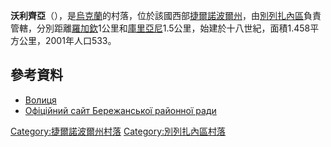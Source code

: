 {{coord|49|27|6|N|24|46|33|E|scale:100000|display=title}}

'''沃利齊亞'''（{{lang-uk|Волиця}}），是[[烏克蘭|烏克蘭]]的村落，位於該國西部[[捷爾諾波爾州|捷爾諾波爾州]]，由[[別列扎內區|別列扎內區]]負責管轄，分別距離[[羅加欽|羅加欽]]1公里和[[庫里亞尼|庫里亞尼]]1.5公里，始建於十八世紀，面積1.458平方公里，2001年人口533。

==參考資料==
* [http://w1.c1.rada.gov.ua/pls/z7503/A005?rf7571=30466 Волиця] {{Wayback|url=http://w1.c1.rada.gov.ua/pls/z7503/A005?rf7571=30466 |date=20180110174453 }}
*[http://www.rda.ber.te.ua/index.html?wmenu=sh:adminpodil Офіційний сайт Бережанської районної ради]{{dead link|date=2018年1月 |bot=InternetArchiveBot |fix-attempted=yes }}

{{DEFAULTSORT:Волиця}}
[[Category:捷爾諾波爾州村落|Category:捷爾諾波爾州村落]]
[[Category:別列扎內區村落|Category:別列扎內區村落]]


{{Ternopil-geo-stub}}